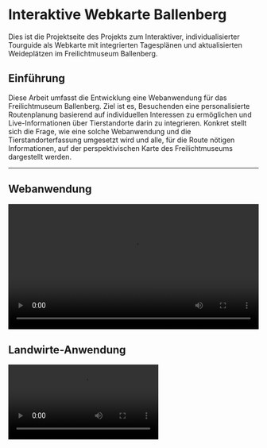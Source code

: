 # Interaktive Webkarte Ballenberg

Dies ist die Projektseite des Projekts zum Interaktiver, individualisierter Tourguide als Webkarte mit integrierten Tagesplänen und aktualisierten Weideplätzen im Freilichtmuseum Ballenberg.

## Einführung

Diese Arbeit umfasst die Entwicklung eine Webanwendung für das Freilichtmuseum Ballenberg. Ziel ist es, Besuchenden eine personalisierte Routenplanung basierend auf individuellen Interessen zu ermöglichen und Live-Informationen über Tierstandorte darin zu integrieren. Konkret stellt sich die Frage, wie eine solche Webanwendung und die Tierstandorterfassung umgesetzt wird und alle, für die Route nötigen Informationen, auf der perspektivischen Karte des Freilichtmuseums dargestellt werden.

---

## Webanwendung

<video width="100%" height="auto" controls>
  <source src="/video/Webanwendung.mp4" type="video/mp4" />
  Your browser does not support the video tag.
</video>

## Landwirte-Anwendung

<div
  style={{
    display: "flex",
    justifyContent: "center",
    alignItems: "center",
    height: "100vh",
  }}
>
  <video width="60%" height="auto" controls>
    <source src="/video/Landwirteanwendung.mp4" type="video/mp4" />
    Your browser does not support the video tag.
  </video>
</div>
